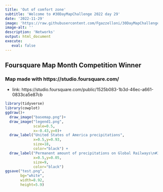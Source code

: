 ```yaml
---
title: 'Out of comfort zone'
subtitle: 'Welcome to #30DayMapChallenge 2022 day 29'
date: '2022-11-29'
image: 'https://raw.githubusercontent.com/Fgazzelloni/30DayMapChallenge/master/2022/day29_out_comfort_zone/day29_out_comfort_zone.png'
image-alt: ''
description: 'Networks'
output: html_document
execute: 
   eval: false
---
```




## Foursquare Map Month Competition Winner

### Map made with https://studio.foursquare.com/

- link: https://studio.foursquare.com/public/1525b083-1b3d-46ec-a661-0833ca5e87cb

```r

library(tidyverse)
library(cowplot)
ggdraw()+
  draw_image("basemap.png")+
  draw_image("legend1.png",
             scale=0.5,
             x=-0.43,y=0)+
  draw_label("United States of America precipitations",
             x=0.5,y=0.93,
             size=18,
             color="black") +
  draw_label("Permanent amount of precipitations on Global Railways\n#30DayMapchallenge 2022 Day 29: Out of my comfort zone | Tool: studio.foursquare.com | Map: @fgazzelloni",
             x=0.5,y=0.05,
             size=9,
             color="black") 
ggsave("test.png",
       bg="white",
       width=8.92,
       height=5.9)

```
